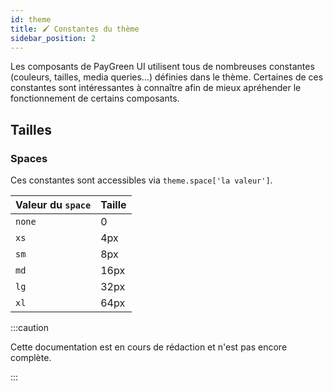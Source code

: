 ---
id: theme
title: 🖌️ Constantes du thème
sidebar_position: 2
---

Les composants de PayGreen UI utilisent tous de nombreuses constantes (couleurs, tailles, media queries&hellip;) définies dans le thème. Certaines de ces constantes sont intéressantes à connaître afin de mieux apréhender le fonctionnement de certains composants.

## Tailles

### Spaces

Ces constantes sont accessibles via `theme.space['la valeur']`.

| Valeur du `space` | Taille |
| ----------------- | ------ |
| `none`            | 0      |
| `xs`              | 4px    |
| `sm`              | 8px    |
| `md`              | 16px   |
| `lg`              | 32px   |
| `xl`              | 64px   |

:::caution

Cette documentation est en cours de rédaction et n'est pas encore complète.

:::
